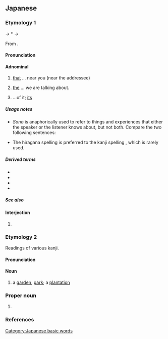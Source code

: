 ==Japanese==

===Etymology 1===
{{ja-spellings|其の}}
{{IPAfont|⟨so<sub>2</sub> no<sub>2</sub>⟩}} → *{{IPAchar|/sənə/}} → {{IPAchar|/sono/}}

From {{inh|ja|ojp|-}}.

{{rfe|ja}}
====Pronunciation====
{{ja-pron|acc=0|acc_ref=DJR}}

====Adnominal====
{{ja-pos|adnominal}}

# {{lb|ja|[[deictically]]}} [[that]] ... near you (near the addressee)
#: {{ja-usex|私が読みたい本は、'''その'''本です。|わたし が よみたい ほん は、 '''その''' ほん です。|What I want to read is '''that''' book.}}
# {{lb|ja|[[anaphorically]]}} [[the]] ... we are talking about.
# ...of it; [[its]]

=====Usage notes=====
* ''Sono'' is anaphorically used to refer to things and experiences that either the speaker or the listener knows about, but not both. Compare the two following sentences:
*: {{ja-usex|'''その'''本はやすいですか。|'''その''' ほん は やすい です か。|Is '''that''' book (which we are talking about) cheap? ''(anaphorically)''<br/>Is '''that''' book (I'm pointing to/near you/of yours) cheap? ''(deictically)''}}
*: {{ja-usex|[[あの]]本はやすいですか。|あの ほん は やすい です か。|Is the book (which we both know) cheap? ''(anaphorically)''<br/>Is that book (over there, which you and I can see) cheap? ''(deictically)''}}
* The hiragana spelling {{ja-l||その}} is preferred to the kanji spelling {{ja-l|其の}}, which is rarely used.

=====Derived terms=====
{{der-top}}
* {{ja-r|その足で|その あしで}}
* {{ja-r|その時はその時|その とき は その とき}}
* {{ja-r|その日その日|その ひ その ひ}}
* {{ja-r|その日暮らし|その ひぐらし}}
{{der-bottom}}

=====See also=====
{{Japanese demonstratives}}

====Interjection====
{{ja-pos|interjection}}

# {{rfdef|ja}}

===Etymology 2===
Readings of various kanji.

====Pronunciation====
{{ja-pron|acc=1|acc_ref=DJR}}

====Noun====
{{ja-noun}}

# {{ja-def|園|苑}} a [[garden]], [[park]]; a [[plantation]]

===Proper noun===
{{ja-pos|proper}}

# {{ja-def|園}} {{surname|lang=ja|A=a|nodot=1}}

===References===
<references/>

[[Category:Japanese basic words]]
